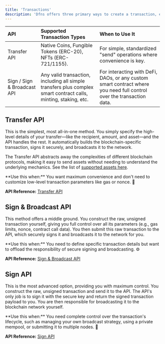 ```yaml
---
title: 'Transactions'
description: 'Dfns offers three primary ways to create a transaction, each offering a different balance of convenience and control. Your choice depends on how much of the transaction lifecycle you want to manage yourself.'
---
```



| API	| Supported Transaction Types	| When to Use It |
| :--- | :--- | :--- |
| Transfer API	| Native Coins, Fungible Tokens (ERC-20), NFTs (ERC-721/1155).	| For simple, standardized "send" operations where convenience is key. |
| Sign / Sign & Broadcast API	| Any valid transaction, including all simple transfers plus complex smart contract calls, minting, staking, etc.	| For interacting with DeFi, DAOs, or any custom smart contract where you need full control over the transaction data. |


## Transfer API
This is the simplest, most all-in-one method. You simply specify the high-level details of your transfer—like the recipient, amount, and asset—and the API handles the rest. It automatically builds the blockchain-specific transaction, signs it securely, and broadcasts it to the network.

The Transfer API abstracts away the complexities of different blockchain protocols, making it easy to send assets without needing to understand the underlying mechanics. See the list of [supported assets here](/networks/supported-assets).

<Tip> 
**Use this when:** You want maximum convenience and don't need to customize low-level transaction parameters like gas or nonce. 🤝
</Tip>

**API Reference:**
    [Transfer API](/api-reference/wallets/transfer-asset)

## Sign & Broadcast API

This method offers a middle ground. You construct the raw, unsigned transaction yourself, giving you full control over all its parameters (e.g., gas limits, nonce, contract call data). You then submit this raw transaction to the API, which securely signs it and broadcasts it to the network for you.

<Tip> 
**Use this when:** You need to define specific transaction details but want to offload the responsibility of secure signing and broadcasting. ⚙️
</Tip>

**API Reference:**
    [Sign & Broadcast API](/api-reference/wallets/sign-and-broadcast-transaction)

## Sign API
This is the most advanced option, providing you with maximum control. You construct the raw, unsigned transaction and send it to the API. The API's only job is to sign it with the secure key and return the signed transaction payload to you. You are then responsible for broadcasting it to the blockchain network yourself.

<Tip> 
**Use this when:** You need complete control over the transaction's lifecycle, such as managing your own broadcast strategy, using a private mempool, or submitting it to multiple nodes. 📡
</Tip>

**API Reference:**
    [Sign API](/api-reference/keys/generate-signature)